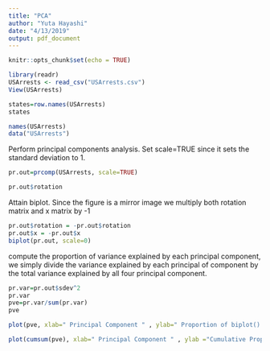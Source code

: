 ```yaml
---
title: "PCA"
author: "Yuta Hayashi"
date: "4/13/2019"
output: pdf_document
---
```


```r
knitr::opts_chunk$set(echo = TRUE)
```

```r
library(readr)
USArrests <- read_csv("USArrests.csv")
View(USArrests)
```

```r
states=row.names(USArrests)
states
```
```r
names(USArrests)
data("USArrests")
```

Perform principal components analysis. Set scale=TRUE since it sets the standard deviation to 1.

```r
pr.out=prcomp(USArrests, scale=TRUE)
```

```r
pr.out$rotation
```

Attain biplot. Since the figure is a mirror image we multiply both rotation matrix and x matrix by -1 

```r
pr.out$rotation = -pr.out$rotation
pr.out$x = -pr.out$x
biplot(pr.out, scale=0)
```

compute the proportion of variance explained by each principal component, we simply divide the variance explained by each principal of component by the total variance explained by all four principal component. 
```r
pr.var=pr.out$sdev^2
pr.var
pve=pr.var/sum(pr.var)
pve
```

```r
plot(pve, xlab=" Principal Component " , ylab=" Proportion of biplot() Variance Explained " , ylim=c(0,1) ,type='b')
```

```r
plot(cumsum(pve), xlab=" Principal Component " , ylab ="Cumulative Proportion of Variance Explained " , ylim=c(0,1) , type='b')
```

